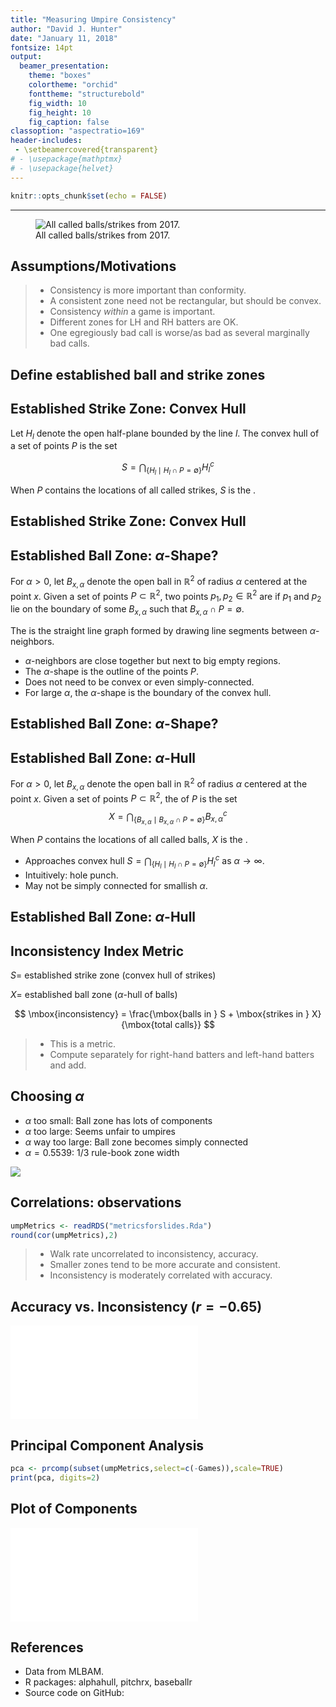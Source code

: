 ```yaml
---
title: "Measuring Umpire Consistency"
author: "David J. Hunter"
date: "January 11, 2018"
fontsize: 14pt
output: 
  beamer_presentation:
    theme: "boxes"
    colortheme: "orchid"
    fonttheme: "structurebold"
    fig_width: 10
    fig_height: 10
    fig_caption: false
classoption: "aspectratio=169"
header-includes:
 - \setbeamercovered{transparent}
# - \usepackage{mathptmx}
# - \usepackage{helvet}
---
```


```r
knitr::opts_chunk$set(echo = FALSE)
```


----

![All called balls/strikes from 2017.](docs/ballstrikecloud.png)


## Assumptions/Motivations

> - Consistency is more important than conformity.
> - A consistent zone need not be rectangular, but should be convex.
> - Consistency *within* a game is important.
> - Different zones for LH and RH batters are OK.
> - One egregiously bad call is worse/as bad as several marginally bad calls.

## Define established ball and strike zones

\begin{center}
\includegraphics{docs/bothsides.pdf}
\end{center}

## Established Strike Zone: Convex Hull

Let $H_l$ denote the open half-plane bounded by the line $l$. The convex hull of a set of points $P$ is the set

$$ S = \bigcap_{\{H_l \mid H_l \cap P = \emptyset\}} H_l^c$$

When $P$ contains the locations of all called strikes, $S$ is the \textit{established strike zone}.

## Established Strike Zone: Convex Hull

\begin{center}
\includegraphics{docs/bothsidessh.pdf}
\end{center}

## Established Ball Zone: $\alpha$-Shape?

For $\alpha>0$, let $B_{x,\alpha}$ denote the open ball in $\mathbb{R}^2$ of radius $\alpha$ centered at the point $x$.  Given a set of points $P \subset \mathbb{R}^2$, two points $p_1, p_2 \in \mathbb{R}^2$ are \textit{$\alpha$-neighbors} if $p_1$ and $p_2$ lie on the boundary of some $B_{x,\alpha}$ such that $B_{x,\alpha}\cap P = \emptyset$.  

The \textit{$\alpha$-shape} is the straight line graph formed by drawing line segments between $\alpha$-neighbors.

- $\alpha$-neighbors are close together but next to big empty regions.
- The $\alpha$-shape is the outline of the points $P$. 
- Does not need to be convex or even simply-connected.
- For large $\alpha$, the $\alpha$-shape is the boundary of the convex hull.

## Established Ball Zone: $\alpha$-Shape?

\begin{center}
\includegraphics{docs/bothsidesshbs.pdf}
\end{center}

## Established Ball Zone: $\alpha$-Hull

For $\alpha>0$, let $B_{x,\alpha}$ denote the open ball in $\mathbb{R}^2$ of radius $\alpha$ centered at the point $x$.  Given a set of points $P \subset \mathbb{R}^2$, the \textit{$\alpha$-hull} of $P$ is the set 
$$ X = \bigcap_{\{B_{x,\alpha} \mid B_{x,\alpha} \cap P = \emptyset\}} B_{x,\alpha}^c$$

When $P$ contains the locations of all called balls, $X$ is the \textit{established ball zone}.

- Approaches convex hull $S = \bigcap_{\{H_l \mid H_l \cap P = \emptyset\}} H_l^c$ as $\alpha\rightarrow \infty$.
- Intuitively: hole punch.
- May not be simply connected for smallish $\alpha$.

## Established Ball Zone: $\alpha$-Hull

\begin{center}
\includegraphics{docs/bothsidesbsh.pdf}
\end{center}

## Inconsistency Index Metric

$S =$ established strike zone (convex hull of strikes) 

$X =$ established ball zone ($\alpha$-hull of balls)

$$
\mbox{inconsistency} = \frac{\mbox{balls in } S + \mbox{strikes in } X}{\mbox{total calls}}
$$
  
> - This is a \textit{per game} metric. 
> - Compute separately for right-hand batters and left-hand batters and add. 

## Choosing $\alpha$

 - $\alpha$ too small: Ball zone has lots of components
 - $\alpha$ too large: Seems unfair to umpires
 - $\alpha$ way too large: Ball zone becomes simply connected
 - $\alpha = 0.5539$: $1/3$ rule-book zone width

![](docs/tuningalpha.png)

## Correlations: observations

```r
umpMetrics <- readRDS("metricsforslides.Rda")
round(cor(umpMetrics),2)
```

> - Walk rate uncorrelated to inconsistency, accuracy.
> - Smaller zones tend to be more accurate and consistent.
> - Inconsistency is moderately correlated with accuracy.

## Accuracy vs. Inconsistency ($r=-0.65$)
![](umpscatter3.pdf)

## Principal Component Analysis

```r
pca <- prcomp(subset(umpMetrics,select=c(-Games)),scale=TRUE)
print(pca, digits=2)
```

## Plot of Components

![](umpPCAscatter.pdf)

## References

- Data from MLBAM.
- R packages: alphahull, pitchrx, baseballr
- Source code on GitHub: \texttt{djhunter/inconsistency}
